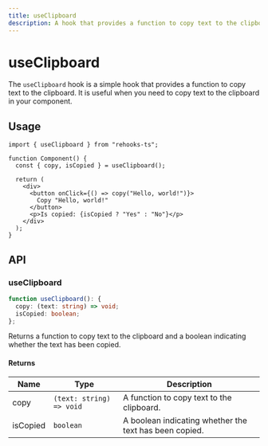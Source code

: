 ```yaml
---
title: useClipboard
description: A hook that provides a function to copy text to the clipboard.
---
```


# useClipboard

The `useClipboard` hook is a simple hook that provides a function to copy text to the clipboard. It is useful when you need to copy text to the clipboard in your component.

## Usage

```tsx
import { useClipboard } from "rehooks-ts";

function Component() {
  const { copy, isCopied } = useClipboard();

  return (
    <div>
      <button onClick={() => copy("Hello, world!")}>
        Copy "Hello, world!"
      </button>
      <p>Is copied: {isCopied ? "Yes" : "No"}</p>
    </div>
  );
}
```

## API

### useClipboard

```ts
function useClipboard(): {
  copy: (text: string) => void;
  isCopied: boolean;
};
```

Returns a function to copy text to the clipboard and a boolean indicating whether the text has been copied.

#### Returns

| Name     | Type                     | Description                                            |
| -------- | ------------------------ | ------------------------------------------------------ |
| copy     | `(text: string) => void` | A function to copy text to the clipboard.              |
| isCopied | `boolean`                | A boolean indicating whether the text has been copied. |
